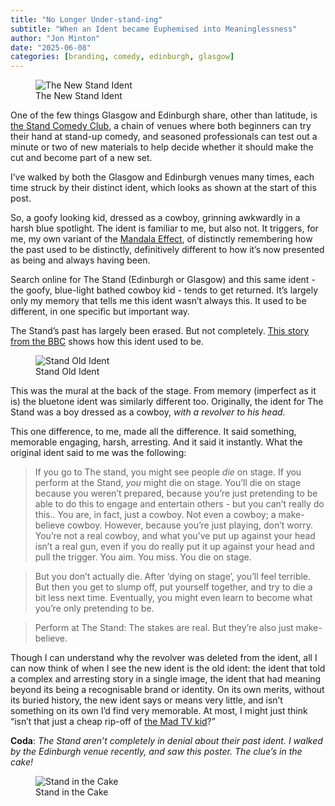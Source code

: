 ```yaml
---
title: "No Longer Under-stand-ing"
subtitle: "When an Ident became Euphemised into Meaninglessness"
author: "Jon Minton"
date: "2025-06-08"
categories: [branding, comedy, edinburgh, glasgow]
---
```


![The New Stand Ident](stand-new-ident.png)

One of the few things Glasgow and Edinburgh share, other than latitude, is [the Stand Comedy Club](https://www.thestand.co.uk/), a chain of venues where both beginners can try their hand at stand-up comedy, and seasoned professionals can test out a minute or two of new materials to help decide whether it should make the cut and become part of a new set.

I've walked by both the Glasgow and Edinburgh venues many times, each time struck by their distinct ident, which looks as shown at the start of this post.

So, a goofy looking kid, dressed as a cowboy, grinning awkwardly in a harsh blue spotlight. The ident is familiar to me, but also not. It triggers, for me, my own variant of the [Mandala Effect](https://www.britannica.com/science/Mandela-effect), of distinctly remembering how the past used to be distinctly, definitively different to how it's now presented as being and always having been.

Search online for The Stand (Edinburgh or Glasgow) and this same ident -the goofy, blue-light bathed cowboy kid - tends to get returned. It's largely only my memory that tells me this ident wasn't always this. It used to be different, in one specific but important way.

The Stand's past has largely been erased. But not completely. [This story from the BBC](https://www.bbc.co.uk/news/articles/cg3evpd5dvjo) shows how this ident used to be.

![Stand Old Ident](stand-old-ident.png)

This was the mural at the back of the stage. From memory (imperfect as it is) the bluetone ident was similarly different too. Originally, the ident for The Stand was a boy dressed as a cowboy, *with a revolver to his head*.

This one difference, to me, made all the difference. It said something, memorable engaging, harsh, arresting. And it said it instantly. What the original ident said to me was the following:

> If you go to The stand, you might see people *die* on stage. If you perform at the Stand, *you* might die on stage. You'll die on stage because you weren't prepared, because you're just pretending to be able to do this to engage and entertain others - but you can't really do this.. You are, in fact, just a cowboy. Not even a cowboy; a make-believe cowboy. However, because you're just playing, don't worry. You're not a real cowboy, and what you've put up against your head isn't a real gun, even if you do really put it up against your head and pull the trigger. You aim. You miss. You die on stage.

> But you don't actually die. After 'dying on stage', you'll feel terrible. But then you get to slump off, put yourself together, and try to die a bit less next time. Eventually, you might even learn to become what you're only pretending to be.

> Perform at The Stand: The stakes are real. But they're also just make-believe.

Though I can understand why the revolver was deleted from the ident, all I can now think of when I see the new ident is the old ident: the ident that told a complex and arresting story in a single image, the ident that had meaning beyond its being a recognisable brand or identity. On its own merits, without its buried history, the new ident says or means very little, and isn't something on its own I'd find very memorable. At most, I might just think "isn't that just a cheap rip-off of [the Mad TV kid](https://www.tomrichmond.com/history-of-an-idiot/20/06/2017/)?"

**Coda**: *The Stand aren't completely in denial about their past ident. I walked by the Edinburgh venue recently, and saw this poster. The clue's in the cake!*

![Stand in the Cake](stand-cake.png)